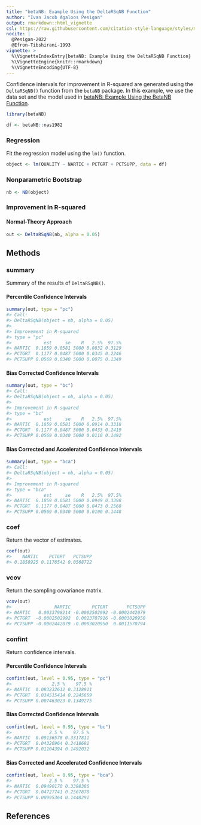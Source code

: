 ```yaml
---
title: "betaNB: Example Using the DeltaRSqNB Function"
author: "Ivan Jacob Agaloos Pesigan"
output: rmarkdown::html_vignette
csl: https://raw.githubusercontent.com/citation-style-language/styles/master/apa.csl
nocite: |
  @Pesigan-2022
  @Efron-Tibshirani-1993
vignette: >
  %\VignetteIndexEntry{betaNB: Example Using the DeltaRSqNB Function}
  %\VignetteEngine{knitr::rmarkdown}
  %\VignetteEncoding{UTF-8}
---
```




Confidence intervals for
improvement in R-squared
are generated using
the `DeltaRSqNB()` function from the `betaNB` package.
In this example,
we use the data set and the model used in
[betaNB: Example Using the BetaNB Function](example-beta-nb.html).


``` r
library(betaNB)
```




``` r
df <- betaNB::nas1982
```

### Regression

Fit the regression model using the `lm()` function.


``` r
object <- lm(QUALITY ~ NARTIC + PCTGRT + PCTSUPP, data = df)
```

### Nonparametric Bootstrap


``` r
nb <- NB(object)
```

### Improvement in R-squared

#### Normal-Theory Approach


``` r
out <- DeltaRSqNB(nb, alpha = 0.05)
```

## Methods

### summary

Summary of the results of `DeltaRSqNB()`.

#### Percentile Confidence Intervals


``` r
summary(out, type = "pc")
#> Call:
#> DeltaRSqNB(object = nb, alpha = 0.05)
#> 
#> Improvement in R-squared
#> type = "pc"
#>            est     se    R   2.5%  97.5%
#> NARTIC  0.1859 0.0581 5000 0.0832 0.3129
#> PCTGRT  0.1177 0.0487 5000 0.0345 0.2246
#> PCTSUPP 0.0569 0.0340 5000 0.0075 0.1349
```

#### Bias Corrected Confidence Intervals


``` r
summary(out, type = "bc")
#> Call:
#> DeltaRSqNB(object = nb, alpha = 0.05)
#> 
#> Improvement in R-squared
#> type = "bc"
#>            est     se    R   2.5%  97.5%
#> NARTIC  0.1859 0.0581 5000 0.0914 0.3318
#> PCTGRT  0.1177 0.0487 5000 0.0433 0.2419
#> PCTSUPP 0.0569 0.0340 5000 0.0110 0.1492
```

#### Bias Corrected and Accelerated Confidence Intervals


``` r
summary(out, type = "bca")
#> Call:
#> DeltaRSqNB(object = nb, alpha = 0.05)
#> 
#> Improvement in R-squared
#> type = "bca"
#>            est     se    R   2.5%  97.5%
#> NARTIC  0.1859 0.0581 5000 0.0949 0.3398
#> PCTGRT  0.1177 0.0487 5000 0.0473 0.2568
#> PCTSUPP 0.0569 0.0340 5000 0.0100 0.1448
```

### coef

Return the vector of estimates.


``` r
coef(out)
#>    NARTIC    PCTGRT   PCTSUPP 
#> 0.1858925 0.1176542 0.0568722
```

### vcov

Return the sampling covariance matrix.


``` r
vcov(out)
#>                NARTIC        PCTGRT       PCTSUPP
#> NARTIC   0.0033798214 -0.0002502992 -0.0002442079
#> PCTGRT  -0.0002502992  0.0023707916 -0.0003020950
#> PCTSUPP -0.0002442079 -0.0003020950  0.0011570794
```

### confint

Return confidence intervals.

#### Percentile Confidence Intervals


``` r
confint(out, level = 0.95, type = "pc")
#>               2.5 %    97.5 %
#> NARTIC  0.083232612 0.3128911
#> PCTGRT  0.034515414 0.2245659
#> PCTSUPP 0.007463023 0.1349275
```

#### Bias Corrected Confidence Intervals


``` r
confint(out, level = 0.95, type = "bc")
#>              2.5 %    97.5 %
#> NARTIC  0.09136578 0.3317811
#> PCTGRT  0.04326964 0.2418691
#> PCTSUPP 0.01104394 0.1492032
```

#### Bias Corrected and Accelerated Confidence Intervals


``` r
confint(out, level = 0.95, type = "bca")
#>              2.5 %    97.5 %
#> NARTIC  0.09490170 0.3398386
#> PCTGRT  0.04727741 0.2567870
#> PCTSUPP 0.00995364 0.1448291
```

## References

